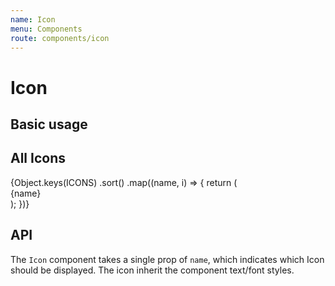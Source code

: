 ```yaml
---
name: Icon
menu: Components
route: components/icon
---
```



# Icon

## Basic usage

<Playground>
  <Icon name="active" className="text-custom-aquaBright m-4" />
</Playground>

## All Icons

<div className="flex flex-wrap items-center content-center bg-black">
  {Object.keys(ICONS)
    .sort()
    .map((name, i) => {
      return (
        <React.Fragment key={i}>
          <div className="flex flex-col m-1 p-4 items-center">
            <div className="rounded border border-custom-aquaBright p-4 m-2 w-20 h-20 flex items-center justify-center">
              <Icon name={name} className="text-custom-aquaBright" />
            </div>
            <div className="break-normal text-white">{name}</div>
          </div>
        </React.Fragment>
      );
    })}
</div>

## API

<Props of={Icon} />

The `Icon` component takes a single prop of `name`, which indicates which Icon
should be displayed. The icon inherit the component text/font styles.
